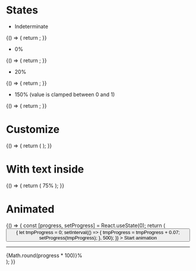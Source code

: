 
<Meta title="Design system/StyledProgressBar" component={StyledProgressBar} />

# States

- Indeterminate

<Canvas>
  <Story name="Indeterminate State">
    {() => {
      return <StyledProgressBar />;
    }}
  </Story>
</Canvas>

- 0%

<Canvas>
  <Story name="Zero Percent">
    {() => {
      return <StyledProgressBar percentage={0} />;
    }}
  </Story>
</Canvas>

- 20%

<Canvas>
  <Story name="Twenty Percent">
    {() => {
      return <StyledProgressBar percentage={0.2} />;
    }}
  </Story>
</Canvas>

- 150% (value is clamped between 0 and 1)

<Canvas>
  <Story name="150 Percent">
    {() => {
      return <StyledProgressBar percentage={1.5} />;
    }}
  </Story>
</Canvas>

# Customize

<Canvas>
  <Story name="Customized">
    {() => {
      return (
        <StyledProgressBar
          percentage={0.75}
          height={20}
          borderRadius={0}
          color="primary.400"
          backgroundColor="red.700"
        />
      );
    }}
  </Story>
</Canvas>

# With text inside

<Canvas>
  <Story name="With Text Inside">
    {() => {
      return (
        <StyledProgressBar percentage={0.75} height={20}>
          75%
        </StyledProgressBar>
      );
    }}
  </Story>
</Canvas>

# Animated

<Canvas>
  <Story name="Animated">
    {() => {
      const [progress, setProgress] = React.useState(0);
      return (
        <div>
          <button
            onClick={() => {
              let tmpProgress = 0;
              setInterval(() => {
                tmpProgress = tmpProgress + 0.07;
                setProgress(tmpProgress);
              }, 500);
            }}
          >
            Start animation
          </button>
          <hr />
          <StyledProgressBar percentage={progress} height={20}>
            {Math.round(progress * 100)}%
          </StyledProgressBar>
        </div>
      );
    }}
  </Story>
</Canvas>
